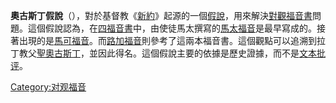 {{expand|time=2014-03-21T04:19:21+00:00}}
{{unreferenced|time=2014-03-18T09:30:45+00:00}}
'''奧古斯丁假說'''（{{lang-en|Augustinian hypothesis}}），對於基督教《[[新約|新約]]》起源的一個[[假說|假說]]，用來解決[[對觀福音書|對觀福音書]]問題。這個假說認為，在[[四福音書|四福音書]]中，由使徒馬太撰寫的[[馬太福音|馬太福音]]是最早寫成的。接著出現的是[[馬可福音|馬可福音]]。而[[路加福音|路加福音]]則參考了這兩本福音書。這個觀點可以追溯到拉丁教父[[聖奧古斯丁|聖奧古斯丁]]，並因此得名。這個假說主要的依據是歷史證據，而不是[[文本批评|文本批评]]。

{{對觀問題}}

[[Category:对观福音|Category:对观福音]]